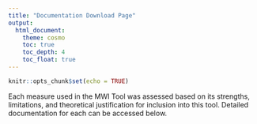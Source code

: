 ```yaml
---
title: "Documentation Download Page"
output: 
  html_document:
    theme: cosmo
    toc: true
    toc_depth: 4
    toc_float: true
---
```


```r
knitr::opts_chunk$set(echo = TRUE)
```

Each measure used in the MWI Tool was assessed based on its strengths, limitations, and theoretical justification for inclusion into this tool. Detailed documentation for each can be accessed below.